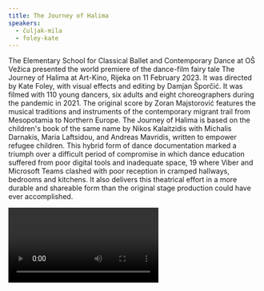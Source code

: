 ```yaml
---
title: The Journey of Halima
speakers:
  - čuljak-mila
  - foley-kate
---
```

The Elementary School for Classical Ballet and Contemporary Dance at OŠ Vežica presented the world premiere of the dance-film fairy tale The Journey of Halima at Art-Kino, Rijeka on 11 February 2023. It was directed by Kate Foley, with visual effects and editing by Damjan Šporčić. It was filmed with 110 young dancers, six adults and eight choreographers during the pandemic in 2021. The original score by Zoran Majstorović features the musical traditions and instruments of the contemporary migrant trail from Mesopotamia to Northern Europe. The Journey of Halima is based on the children's book of the same name by Nikos Kalaitzidis with Michalis Darnakis, Maria Laftsidou, and Andreas Mavridis, written to empower refugee children. This hybrid form of dance documentation marked a triumph over a difficult period of compromise in which dance education suffered from poor digital tools and inadequate space, 19 where Viber and Microsoft Teams clashed with poor reception in cramped hallways, bedrooms and kitchens. It also delivers this theatrical effort in a more durable and shareable form than the original stage production could have ever accomplished.

<Video provider="youtube" id="jL6FU5uY0II" />

<Speakers>
  <Speaker speaker="čuljak-mila" />

  <Speaker speaker="foley-kate" />
</Speakers>

